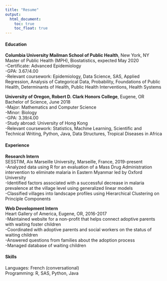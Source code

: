 ```yaml
---
title: "Resume"
output: 
  html_document:
    toc: true
    toc_float: true
---
```


#### Education

**Columbia University Mailman School of Public Health**, New York, NY  
Master of Public Health (MPH), Biostatistics, expected May 2020  
-Certificate: Advanced Epidemiology  
-GPA: 3.67/4.00  
-Relevant coursework: Epidemiology, Data Science, SAS, Applied Regression, Analysis of Categorical Data, Probability, Foundations of Public Health, Determinants of Health, Public Health Interventions, Health Systems  

**University of Oregon, Robert D. Clark Honors College**, Eugene, OR  
Bachelor of Science, June 2018  
-Major: Mathematics and Computer Science  
-Minor: Biology  
-GPA: 3.39/4.00  
-Study abroad: University of Hong Kong  
-Relevant coursework: Statistics, Machine Learning, Scientific and Technical Writing, Python, Java, Data Structures, Tropical Diseases in Africa


#### Experience

**Research Intern**  
SESSTIM, Aix Marseille University, Marseille, France, 2019-present  
-Analyzed data using R for an evaluation of a Mass Drug Administration intervention to eliminate malaria in Eastern Myanmar led by Oxford University  
-Identified factors associated with a successful decrease in malaria prevalence at the village level using generalized linear models  
-Classified villages into landscape profiles using Hierarchical Clustering on Principle Components  

**Web Development Intern**  
Heart Gallery of America, Eugene, OR, 2016-2017  
-Maintained website for a non-profit that helps connect adoptive parents with waiting foster children  
-Coordinated with adoptive parents and social workers on the status of waiting children  
-Answered questions from families about the adoption process  
-Managed database of waiting children  


#### Skills  
Languages: French (conversational)  
Programming: R, SAS, Python, Java  